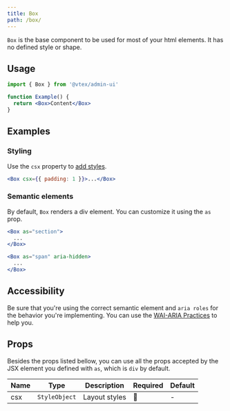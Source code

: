 ```yaml
---
title: Box
path: /box/
---
```


`Box` is the base component to be used for most of your html elements. It has no defined style or shape.

## Usage

```jsx isStatic
import { Box } from '@vtex/admin-ui'

function Example() {
  return <Box>Content</Box>
}
```

## Examples

### Styling

Use the `csx` property to [add styles](/guidelines/styling/).

```jsx isStatic
<Box csx={{ padding: 1 }}>...</Box>
```

### Semantic elements

By default, `Box` renders a div element. You can customize it using the `as` prop.

```jsx isStatic
<Box as="section">
  ...
</Box>

<Box as="span" aria-hidden>
  ...
</Box>
```

## Accessibility

Be sure that you're using the correct semantic element and `aria roles` for the behavior you're implementing. You can use the [WAI-ARIA Practices](https://www.w3.org/TR/wai-aria-practices/) to help you.

## Props

Besides the props listed bellow, you can use all the props accepted by the JSX element you defined with `as`, which is `div` by default.

| Name | Type          | Description   | Required | Default |
| ---- | ------------- | ------------- | -------- | ------- |
| csx  | `StyleObject` | Layout styles | 🚫       | -       |
